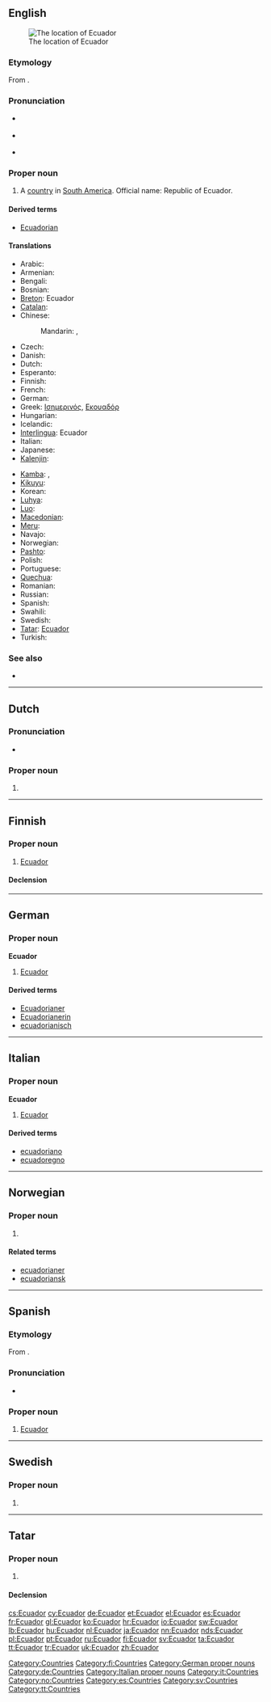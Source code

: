 {{also|ecuador}}
==English==
{{wikipedia}}
[[Image:LocationEcuador.svg|thumb|The location of Ecuador]]

===Etymology===
From {{etyl|es}} {{term|ecuador||equator|lang=es}}.

===Pronunciation===
* {{a|UK}} {{IPA|/ˈɛk.wə.dɔː/}}
* {{a|US}} {{IPA|/ˈɛk.wə.dɔɹ/}}
* {{audio|en-us-Ecuador.ogg|Audio (US)}}

===Proper noun===
{{en-proper noun}}

# A [[country]] in [[South America]]. Official name: Republic of Ecuador.

====Derived terms====
* [[Ecuadorian]]

====Translations====
{{trans-top|country in South America}}
* Arabic: {{t|ar|الإكوادور|m|tr=al-'ikwaduur}}
* Armenian: {{t-|hy|Էկվադոր|tr=Ēkvador}}
* Bengali: {{t-|bn|ইকুয়েডর}}
* Bosnian: {{t-|bs|Ekvador|m}}
* [[Breton]]: Ecuador
* [[Catalan]]: {{t|ca|Equador|m}}
* Chinese:
*: Mandarin: {{t-|cmn|厄瓜多爾|sc=Hani}}, {{t-|cmn|厄瓜多尔|tr=Èguāduō’ěr|sc=Hani}}
* Czech: {{t+|cs|Ekvádor|m}}
* Danish: {{t-|da|Ecuador}}
* Dutch: {{t+|nl|Ecuador}}
* Esperanto: {{t-|eo|Ekvadoro|xs=Esperanto}}
* Finnish: {{t+|fi|Ecuador}}
* French: {{t+|fr|Équateur}}
* German: {{t+|de|Ecuador}}
* Greek: [[Ισημερινός]], [[Εκουαδόρ]]
* Hungarian: {{t+|hu|Ecuador}}
* Icelandic: {{t+|is|Ekvador}}
* [[Interlingua]]: Ecuador
* Italian: {{t-|it|Ecuador}}
* Japanese: {{t+|ja|エクアドル|tr=Ekuadoru}}
* [[Kalenjin]]: {{tø|kln|Ekwedo}}
{{trans-mid}}
* [[Kamba]]: {{tø|kam|Ekwedo}}, {{tø|kam|Ekwado}}
* [[Kikuyu]]: {{tø|ki|Ekwedo}}
* Korean: {{t+|ko|에콰도르|tr=Ekwadoreu|sc=Hang}}
* [[Luhya]]: {{tø|luy|Ekwedo}}
* [[Luo]]: {{tø|luo|Ekwedo}}
* [[Macedonian]]: {{t-|mk|Еквадор|m|tr=Ékvador}}
* [[Meru]]: {{tø|mer|Ekwado}}
* Navajo: {{tø|nv|Kéyah Nahasdzáán Ałníiʼgi Siʼánígíí}}
* Norwegian: {{t-|no|Ecuador}}
* [[Pashto]]: {{t-|ps|اېکوادور|m|tr=ekwādor|sc=ps-Arab|xs=Pashto}}
* Polish: {{t+|pl|Ekwador}}
* Portuguese: {{t+|pt|Equador}}
* [[Quechua]]: {{t-|qu|Ikwadur|xs=Quechua}}
* Romanian: {{t-|ro|Ecuador|n}}
* Russian: {{t+|ru|Эквадор|m|tr=Ekvadór}}
* Spanish: {{t+|es|Ecuador}}
* Swahili: {{t+|sw|Ekwado|xs=Swahili}}
* Swedish: {{t+|sv|Ecuador}}
* [[Tatar]]: [[#Tatar|Ecuador]]
* Turkish: {{t+|tr|Ekvador}}
{{trans-bottom}}

===See also===
* {{list|en|countries of South America}}

[[Category:Countries]]
----

==Dutch==

===Pronunciation===
* {{a|NL}} {{audio|Nl-Ecuador.ogg|audio}}

===Proper noun===
{{infl|nl|proper noun|g=n}}

# {{l|en|Ecuador}}

----

==Finnish==
{{wikipedia|lang=fi}}

===Proper noun===
{{infl|fi|proper noun}}

# [[#English|Ecuador]]

====Declension====
{{fi-decl-tuoli|Ecuador|nopl=1}}

[[Category:fi:Countries]]

----

==German==
{{wikipedia|lang=de}}

===Proper noun===
'''Ecuador''' {{n}}

# [[#English|Ecuador]]

====Derived terms====
* [[Ecuadorianer]]
* [[Ecuadorianerin]]
* [[ecuadorianisch]]

[[Category:German proper nouns]]
[[Category:de:Countries]]

----

==Italian==
{{wikipedia|lang=it}}

===Proper noun===
'''Ecuador''' {{m}}

# [[#English|Ecuador]]

====Derived terms====
* [[ecuadoriano]]
* [[ecuadoregno]]

[[Category:Italian proper nouns]]
[[Category:it:Countries]]

----

==Norwegian==

===Proper noun===
{{infl|no|proper noun}}

# {{l|en|Ecuador}}

====Related terms====
* [[ecuadorianer]]
* [[ecuadoriansk]]

[[Category:no:Countries]]

----

==Spanish==
{{wikipedia|lang=es}}

===Etymology===
From {{term|ecuador||equator|lang=es}}.

===Pronunciation===
* {{audio|Es-Ecuador.ogg|audio}}

===Proper noun===
{{es-proper noun|m}}

# [[#English|Ecuador]]

[[Category:es:Countries]]

----

==Swedish==

===Proper noun===
{{infl|sv|proper noun}}

# {{l|en|Ecuador}}

[[Category:sv:Countries]]

----

==Tatar==

===Proper noun===
{{tt-pos|proper noun|l}}

# {{l|en|Ecuador}}

====Declension====
{{tt-latin-noun|nıñ|ga|nı|da|dan}}

[[Category:tt:Countries]]

[[cs:Ecuador]]
[[cy:Ecuador]]
[[de:Ecuador]]
[[et:Ecuador]]
[[el:Ecuador]]
[[es:Ecuador]]
[[fr:Ecuador]]
[[gl:Ecuador]]
[[ko:Ecuador]]
[[hr:Ecuador]]
[[io:Ecuador]]
[[sw:Ecuador]]
[[lb:Ecuador]]
[[hu:Ecuador]]
[[nl:Ecuador]]
[[ja:Ecuador]]
[[nn:Ecuador]]
[[nds:Ecuador]]
[[pl:Ecuador]]
[[pt:Ecuador]]
[[ru:Ecuador]]
[[fi:Ecuador]]
[[sv:Ecuador]]
[[ta:Ecuador]]
[[tt:Ecuador]]
[[tr:Ecuador]]
[[uk:Ecuador]]
[[zh:Ecuador]]